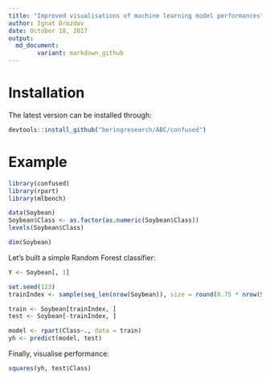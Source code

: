 ```yaml
---
title: "Improved visualisations of machine learning model performances"
author: Ignat Drozdov
date: October 18, 2017
output:
  md_document:
        variant: markdown_github
---
```



# Installation

The latest version can be installed through:

```r
devtools::install_github("beringresearch/ABC/confused")
```

# Example

```r
library(confused)
library(rpart)
library(mlbench)

data(Soybean)
Soybean$Class <- as.factor(as.numeric(Soybean$Class))
levels(Soybean$Class)

dim(Soybean)
```

Let's built a simple Random Forest classifier:

```r
Y <- Soybean[, 1]

set.seed(123)
trainIndex <- sample(seq_len(nrow(Soybean)), size = round(0.75 * nrow(Soybean)), replace = FALSE)

train <- Soybean[trainIndex, ]
test <- Soybean[-trainIndex, ]

model <- rpart(Class~., data = train)
yh <- predict(model, test)
```

Finally, visualise performance:

```r
squares(yh, test$Class)
```
